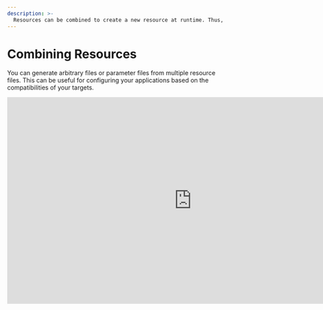 ```yaml
---
description: >-
  Resources can be combined to create a new resource at runtime. Thus, a new resource is created which is a combination of the original resources.
---
```


# Combining Resources

You can generate arbitrary files or parameter files from multiple resource files. This can be useful for configuring your applications based on the compatibilities of your targets.

<iframe width="853" height="480" src="https://www.youtube.com/embed/cVG0aM_Z8Vw?si=2SGnJQW5kKza0dsh?rel=0" title="YouTube video player" frameborder="0" allow="fullscreen; accelerometer;" allowfullscreen/>

## Basics

Let's start with the simplest by combining texts. To combine text files, you need to declare the source files one after the other with a pipe delimiter `|`. Here's a concrete example to combine 3 parameter files into a single parameter file.

<FileTree>
  <FileTree.Folder name="playbook" defaultOpen>
    <FileTree.Folder name=".git">
        <FileTree.File name="..." />
    </FileTree.Folder>
    <FileTree.Folder name=".aiop">
        <FileTree.File name="inventory_config.yml" />
        <FileTree.File name="inventory.yml" />
        <FileTree.File name="playbook.yml" />
    </FileTree.Folder>
    <FileTree.Folder name="resources" defaultOpen>
        <FileTree.File name=".aml" />
        <FileTree.File name="param1.txt" />
        <FileTree.File name="param2.txt" />
        <FileTree.File name="param3.txt" />
    </FileTree.Folder>
  </FileTree.Folder>
</FileTree>


```yaml showLineNumbers {1} filename="resources/.aml"
- source: param1.txt | param2.txt | param3.txt
  destination: param.txt
  compatibility:
    - ...
```

The `param.txt` file generated in the package will be the combination of the `param1.txt`, `param2.txt`, and `param3.txt` files.

## Combining Parameters

Now let's see how to combine parameter files. Here we'll see how to combine files of the following formats:

- [`yaml`](#yaml)
- [`yml`](#yaml)
- [`json`](#json)
- [`xml`](#xml)
- [`ini`](#ini)
- [`toml`](#toml)
- [`plist`](#plist)

<Callout type="warning" emoji="⚠️">
  __Note__

  It is currently impossible to convert one parameter file to another.
</Callout>

### Combining yaml or yml [#yaml]

The declaration is the same except that you declare YAML or YML configuration files here. Here's an example of combining YAML or YML configuration files.

<FileTree>
  <FileTree.Folder name="playbook" defaultOpen>
    <FileTree.Folder name=".git">
        <FileTree.File name="..." />
    </FileTree.Folder>
    <FileTree.Folder name=".aiop">
        <FileTree.File name="inventory_config.yml" />
        <FileTree.File name="inventory.yml" />
        <FileTree.File name="playbook.yml" />
    </FileTree.Folder>
    <FileTree.Folder name="resources" defaultOpen>
        <FileTree.File name=".aml" />
        <FileTree.File name="param1.yaml" />
        <FileTree.File name="param2.yaml" />
        <FileTree.File name="param3.yml" />
        <FileTree.File name="param4.yml" />
    </FileTree.Folder>
  </FileTree.Folder>
</FileTree>

We will here combine the parameter files `param1.yaml`, `param2.yaml` together as well as `param3.yml` and `param4.yml`. Here's how it looks in the resource file.

```yaml showLineNumbers {1, 6} filename="resources/.aml"
- source: param1.yaml | param2.yaml
  destination: param.yaml
  compatibility:
    - ...

- source: param3.yml | param4.yml
  destination: param.yml
  compatibility:
    - ...
```

AIOP reads the parameter files in the order of declaration (`param1.yaml`, `param2.yaml`), then combines the fields and writes to the destination file (`param.yaml`) by sorting the keys alphabetically.

For example, if `param1.yaml` contains:

```yaml filename="param1.yaml"
version:
  major: 1
  minor: 0
name: aiop
```

and `param2.yaml` contains:

```yaml filename="param2.yaml"
version:
  patch: 0
```

then the destination file `param.yaml` will contain:

```yaml filename="param.yaml"
name: aiop
version:
  major: 1
  minor: 0
  patch: 0
```

The keys are sorted alphabetically and the version fields are combined.

### Combining json [#json]

Here's an example of combining JSON configuration files.

<FileTree>
  <FileTree.Folder name="playbook" defaultOpen>
    <FileTree.Folder name=".git">
        <FileTree.File name="..." />
    </FileTree.Folder>
    <FileTree.Folder name=".aiop">
        <FileTree.File name="inventory_config.yml" />
        <FileTree.File name="inventory.yml" />
        <FileTree.File name="playbook.yml" />
    </FileTree.Folder>
    <FileTree.Folder name="resources" defaultOpen>
        <FileTree.File name=".aml" />
        <FileTree.File name="param1.json" />
        <FileTree.File name="param2.json" />
    </FileTree.Folder>
  </FileTree.Folder>
</FileTree>


We will here combine the parameter files `param1.json`, `param2.json`. Here's how it looks in the resource file.

```yaml showLineNumbers {1} filename="resources/.aml"
- source: param1.json | param2.json
  destination: param.json
  compatibility:
    - ...
```

AIOP reads the parameter files in the order of declaration (`param1.json`, `param2.json`), then combines the fields and writes to the destination file (`param.json`) by sorting the keys alphabetically.

For example, if `param1.json` contains:

```json filename="param1.json"
{
  "version": {
    "major": 1,
    "minor": 0
  },
  "name" : "aiop"
}
```

and `param2.json` contains:

```json filename="param2.json"
{
  "version": {
    "patch": 0
  }
}
```

then the destination file `param.json` will contain:

```json filename="param.json"
{
  "name": "aiop",
  "version": {
    "major": 1,
    "minor": 0,
    "patch": 0
  }
}
```

### Combining xml [#xml]

Here's an example of combining XML configuration files.

<FileTree>
  <FileTree.Folder name="playbook" defaultOpen>
    <FileTree.Folder name=".git">
        <FileTree.File name="..." />
    </FileTree.Folder>
    <FileTree.Folder name=".aiop">
        <FileTree.File name="inventory_config.yml" />
        <FileTree.File name

="inventory.yml" />
        <FileTree.File name="playbook.yml" />
    </FileTree.Folder>
    <FileTree.Folder name="resources" defaultOpen>
        <FileTree.File name=".aml" />
        <FileTree.File name="param1.xml" />
        <FileTree.File name="param2.xml" />
    </FileTree.Folder>
  </FileTree.Folder>
</FileTree>


We will here combine the parameter files `param1.xml`, `param2.xml`. Here's how it looks in the resource file.

```yaml showLineNumbers {1} filename="resources/.aml"
- source: param1.xml | param2.xml
  destination: param.xml
  compatibility:
    - ...
```

AIOP reads the parameter files in the order of declaration (`param1.xml`, `param2.xml`), then combines the fields and writes to the destination file (`param.xml`) by sorting the keys alphabetically.

For example, if `param1.xml` contains:

```xml filename="param1.xml"
</version>
  <major>1</major>
  <minor>0</minor>
</version>
<name>aiop</name>
```

and `param2.xml` contains:

```xml filename="param2.xml"
<version>
  <patch>0</patch>
```

then the destination file `param.xml` will contain:

```xml filename="param.xml"
<name>aiop</name>
<version>
  <major>1</major>
  <minor>0</minor>
  <patch>0</patch>
```

### Combining ini [#ini]

Here's an example of combining INI configuration files.

<FileTree>
  <FileTree.Folder name="playbook" defaultOpen>
    <FileTree.Folder name=".git">
        <FileTree.File name="..." />
    </FileTree.Folder>
    <FileTree.Folder name=".aiop">
        <FileTree.File name="inventory_config.yml" />
        <FileTree.File name="inventory.yml" />
        <FileTree.File name="playbook.yml" />
    </FileTree.Folder>
    <FileTree.Folder name="resources" defaultOpen>
        <FileTree.File name=".aml" />
        <FileTree.File name="param1.ini" />
        <FileTree.File name="param2.ini" />
    </FileTree.Folder>
  </FileTree.Folder>
</FileTree>


We will here combine the parameter files `param1.ini`, `param2.ini`. Here's how it looks in the resource file.

```yaml showLineNumbers {1} filename="resources/.aml"
- source: param1.ini | param2.ini
  destination: param.ini
  compatibility:
    - ...
```

AIOP reads the parameter files in the order of declaration (`param1.ini`, `param2.ini`), then combines the fields and writes to the destination file (`param.ini`) by sorting the keys alphabetically.

For example, if `param1.ini` contains:

```ini filename="param1.ini"
[version]
major = 1
minor = 0

[name]
value = aiop
```

and `param2.ini` contains:

```ini filename="param2.ini"
[version]
patch = 0
```

then the destination file `param.ini` will contain:

```ini filename="param.ini"
[name]
value = aiop

[version]
major = 1
minor = 0
patch = 0
```

### Combining toml [#toml]

Here's an example of combining TOML configuration files.

<FileTree>
  <FileTree.Folder name="playbook" defaultOpen>
    <FileTree.Folder name=".git">
        <FileTree.File name="..." />
    </FileTree.Folder>
    <FileTree.Folder name=".aiop">
        <FileTree.File name="inventory_config.yml" />
        <FileTree.File name="inventory.yml" />
        <FileTree.File name="playbook.yml" />
    </FileTree.Folder>
    <FileTree.Folder name="resources" defaultOpen>
        <FileTree.File name=".aml" />
        <FileTree.File name="param1.toml" />
        <FileTree.File name="param2.toml" />
    </FileTree.Folder>
  </FileTree.Folder>
</FileTree>


We will here combine the parameter files `param1.toml`, `param2.toml`. Here's how it looks in the resource file.

```yaml showLineNumbers {1} filename="resources/.aml"
- source: param1.toml | param2.toml
  destination: param.toml
  compatibility:
    - ...
```

AIOP reads the parameter files in the order of declaration (`param1.toml`, `param2.toml`), then combines the fields and writes to the destination file (`param.toml`) by sorting the keys alphabetically.

For example, if `param1.toml` contains:

```toml filename="param1.toml"
[version]
major = 1
minor = 0

[name]
value = aiop
```

and `param2.toml` contains:

```toml filename="param2.toml"
[version]
patch = 0
```

then the destination file `param.toml` will contain:

```toml filename="param.toml"
[name]
value = aiop

[version]
major = 1
minor = 0
patch = 0
```

### Combining plist [#plist]

Here's an example of combining PLIST configuration files.

<FileTree>
  <FileTree.Folder name="playbook" defaultOpen>
    <FileTree.Folder name=".git">
        <FileTree.File name="..." />
    </FileTree.Folder>
    <FileTree.Folder name=".aiop">
        <FileTree.File name="inventory_config.yml" />
        <FileTree.File name="inventory.yml" />
        <FileTree.File name="playbook.yml" />
    </FileTree.Folder>
    <FileTree.Folder name="resources" defaultOpen>
        <FileTree.File name=".aml" />
        <FileTree.File name="param1.plist" />
        <FileTree.File name="param2.plist" />
    </FileTree.Folder>
  </FileTree.Folder>
</FileTree>


We will here combine the parameter files `param1.plist`, `param2.plist`. Here's how it looks in the resource file.

```yaml showLineNumbers {1} filename="resources/.aml"
- source: param1.plist | param2.plist
  destination: param.plist
  compatibility:
    - ...
```

AIOP reads the parameter files in the order of declaration (`param1.plist`, `param2.plist`), then combines the fields and writes to the destination file (`param.plist`) by sorting the keys alphabetically.

For example, if `param1.plist` contains:

```xml filename="param1.plist"
<!DOCTYPE plist PUBLIC "-//Apple//DTD PLIST 1.0//EN" "http://www.apple.com/DTDs/PropertyList-1.0.dtd">
<plist version="1.0">
<dict>
    <key>version</key>
    <dict>
        <key>major</key>
        <integer>1</integer>
        <

key>minor</key>
        <integer>0</integer>
    </dict>
    <key>name</key>
    <string>aiop</string>
</dict>
</plist>

```

and `param2.plist` contains:

```xml filename="param2.plist"
<!DOCTYPE plist PUBLIC "-//Apple//DTD PLIST 1.0//EN" "http://www.apple.com/DTDs/PropertyList-1.0.dtd">
<plist version="1.0">
<dict>
    <key>version</key>
    <dict>
        <key>patch</key>
        <integer>0</integer>
    </dict>
</dict>
</plist>

```

then the destination file `param.plist` will contain:

```xml filename="param.plist"
<!DOCTYPE plist PUBLIC "-//Apple//DTD PLIST 1.0//EN" "http://www.apple.com/DTDs/PropertyList-1.0.dtd">
<plist version="1.0">
<dict>
    <key>name</key>
    <string>aiop</string>
    <key>version</key>
    <dict>
        <key>major</key>
        <integer>1</integer>
        <key>minor</key>
        <integer>0</integer>
        <key>patch</key>
        <integer>0</integer>
    </dict>
</dict>
</plist>
```

### Other Files

Any other type of file can be combined in the same manner. The only difference will be that the files will be simply concatenated without line breaks or separators.
